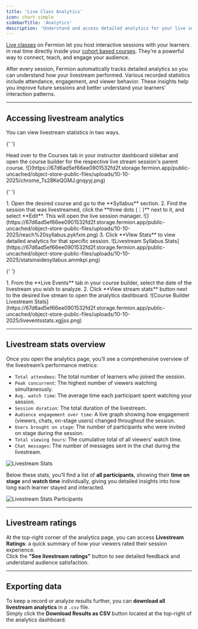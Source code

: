 ```yaml
---
title: 'Live Class Analytics'
icon: chart-simple
sidebarTitle: 'Analytics'
description: 'Understand and access detailed analytics for your live sessions, including attendance, engagement, and performance insights.'
---
```


[Live classes](/live-classes/what-are-live-classes) on Fermion let you host interactive sessions with your learners in real time directly inside your [cohort based courses](/setting-up-course/prerequisites#what-is-a-cohort-based-course%3F). They’re a powerful way to connect, teach, and engage your audience.

After every session, Fermion automatically tracks detailed analytics so you can understand how your livestream performed. Various recorded statistics include attendance, engagement, and viewer behavior. These insights help you improve future sessions and better understand your learners’ interaction patterns.

---

## Accessing livestream analytics

You can view livestream statistics in two ways.

<Steps>

{' '}

<Step title="Open course builder">
	Head over to the Courses tab in your instructor dashboard sidebar and open the course builder
	for the respective live stream session's parent course.
	![](https://67d6ad5ef66ee0901532fd2f.storage.fermion.app/public-uncached/object-store-public-files/uploads/10-10-2025/chrome_Ts28KeQGMJ.gnqyyj.png)
</Step>

{' '}

<Step title="Access via syllabus">
	1. Open the desired course and go to the **Syllabus** section. 2. Find the session that was
	livestreamed, click the **three dots (⋮)** next to it, and select **Edit**. This will open the
	live session manager.
	![](https://67d6ad5ef66ee0901532fd2f.storage.fermion.app/public-uncached/object-store-public-files/uploads/10-10-2025/reach%20syllabus.pykfxm.png)
	3. Click **VIew Stats** to view detailed analytics for that specific session. ![Livestream
	Syllabus
	Stats](https://67d6ad5ef66ee0901532fd2f.storage.fermion.app/public-uncached/object-store-public-files/uploads/10-10-2025/statsinsidesyllabus.ammkpi.png)
</Step>

{' '}

<Step title="Access via Course Builder">
	1. From the **Live Events** tab in your course builder, select the date of the livestream you
	wish to analyze. 2. Click **View stream stats** button next to the desired live stream to open
	the analytics dashboard. ![Course Builder Livestream
	Stats](https://67d6ad5ef66ee0901532fd2f.storage.fermion.app/public-uncached/object-store-public-files/uploads/10-10-2025/liveventsstats.xgjjss.png)
</Step>

</Steps>

---

## Livestream stats overview

Once you open the analytics page, you’ll see a comprehensive overview of the livestream’s performance metrics:

-   `Total attendees`: The total number of learners who joined the session.
-   `Peak concurrent`: The highest number of viewers watching simultaneously.
-   `Avg. watch time`: The average time each participant spent watching your session.
-   `Session duration`: The total duration of the livestream.
-   `Audience engagement over time`: A live graph showing how engagement (viewers, chats, on-stage users) changed throughout the session.
-   `Users brought on stage`: The number of participants who were invited on stage during the session.
-   `Total viewing hours`: The cumulative total of all viewers’ watch time.
-   `Chat messages`: The number of messages sent in the chat during the livestream.

![Livestream Stats](https://67d6ad5ef66ee0901532fd2f.storage.fermion.app/public-uncached/object-store-public-files/uploads/10-10-2025/chrome_6WVsGnfPeF.wzjvcj.png)

Below these stats, you’ll find a list of **all participants**, showing their **time on stage** and **watch time** individually, giving you detailed insights into how long each learner stayed and interacted.

![Livestream Stats Participants](https://67d6ad5ef66ee0901532fd2f.storage.fermion.app/public-uncached/object-store-public-files/uploads/10-10-2025/srrJ8PaO6a.hzagnm.png)

---

## Livestream ratings

At the top-right corner of the analytics page, you can access **Livestream Ratings**: a quick summary of how your viewers rated their session experience.  
Click the **"See livestream ratings"** button to see detailed feedback and understand audience satisfaction.

---

## Exporting data

To keep a record or analyze results further, you can **download all livestream analytics** in a `.csv` file.  
Simply click the **Download Results as CSV** button located at the top-right of the analytics dashboard.
